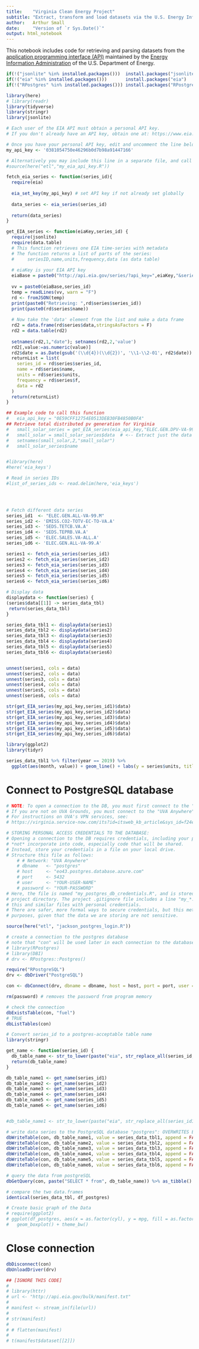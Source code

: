```yaml
---
title:    "Virginia Clean Energy Project"
subtitle: "Extract, transform and load datasets via the U.S. Energy Information Administration's API"
author:   Arthur Small
date:     "Version of `r Sys.Date()`"
output: html_notebook
---
```


This notebook includes code for retrieving and parsing datasets from the [application programming interface (API)](https://www.eia.gov/opendata/qb.php) maintained by the [Energy Information Administration](https://www.eia.gov) of the U.S. Department of Energy.


```r
if(!("jsonlite" %in% installed.packages()))  install.packages("jsonlite")
if(!("eia" %in% installed.packages()))       install.packages("eia")
if(!("RPostgres" %in% installed.packages())) install.packages("RPostgres")

library(here)
# library(readr)
library(tidyverse)
library(stringr)
library(jsonlite)
```


```r
# Each user of the EIA API must obtain a personal API key.
# If you don't already have an API key, obtain one at: https://www.eia.gov/opendata/register.php

# Once you have your personal API key, edit and uncomment the line below:
my_api_key <- '0381054750e46296b0d7b98a91447166'

# Alternatively you may include this line in a separate file, and call it here. E.g.:
#source(here("etl","my_eia_api_key.R"))
```


```r
fetch_eia_series <- function(series_id){
  require(eia)
  
  eia_set_key(my_api_key) # set API key if not already set globally
  
  data_series <- eia_series(series_id)
  
  return(data_series)
}

```

```r
get_EIA_series <- function(eiaKey,series_id) {
  require(jsonlite)
  require(data.table)
  # This function retrieves one EIA time-series with metadata
  # The function returns a list of parts of the series:
  #     seriesID,name,units,frequency,data (as data table)
  
  # eiaKey is your EIA API key
  eiaBase = paste0("http://api.eia.gov/series/?api_key=",eiaKey,"&series_id=") 
  
  vv = paste0(eiaBase,series_id)
  temp = readLines(vv, warn = "F")
  rd <- fromJSON(temp)
  print(paste0("Retrieving: ",rd$series$series_id))
  print(paste0(rd$series$name))
  
  # Now take the 'data' element from the list and make a data frame
  rd2 = data.frame(rd$series$data,stringsAsFactors = F)
  rd2 = data.table(rd2)
  
  setnames(rd2,1,"date"); setnames(rd2,2,'value')
  rd2[,value:=as.numeric(value)]
  rd2$date = as.Date(gsub('(\\d{4})(\\d{2})', '\\1-\\2-01', rd2$date))
  returnList = list(
    series_id = rd$series$series_id,
    name = rd$series$name,
    units = rd$series$units,
    frequency = rd$series$f,
    data = rd2
  )
  return(returnList) 
}

## Example code to call this function
#   eia_api_key = "0E59CFF12754E0513DEB30FB4850B0FA"
## Retrieve total distributed pv generation for Virginia
#   small_solar_series = get_EIA_series(eia_api_key,"ELEC.GEN.DPV-VA-99.M")
#   small_solar = small_solar_series$data  # <-- Extract just the data from the list
#   setnames(small_solar,2,"small_solar")
#   small_solar_series$name



```

```r
#library(here)
#here('eia_keys')

# Read in series IDs
#list_of_series_ids <- read.delim(here,'eia_keys')


  

# Fetch different data series
series_id1  <- "ELEC.GEN.ALL-VA-99.M"
series_id2 <- 'EMISS.CO2-TOTV-EC-TO-VA.A'
series_id3 <- 'SEDS.TETCB.VA.A'
series_id4 <- 'SEDS.TEPRB.VA.A'
series_id5 <- 'ELEC.SALES.VA-ALL.A'
series_id6 <- 'ELEC.GEN.ALL-VA-99.A'

series1 <- fetch_eia_series(series_id1)
series2 <- fetch_eia_series(series_id2)
series3 <- fetch_eia_series(series_id3)
series4 <- fetch_eia_series(series_id4)
series5 <- fetch_eia_series(series_id5)
series6 <- fetch_eia_series(series_id6)

# Display data
displaydata <- function(series) {
(series$data[[1]] -> series_data_tbl)
 return(series_data_tbl)
}

series_data_tbl1 <- displaydata(series1)
series_data_tbl2 <- displaydata(series2)
series_data_tbl3 <- displaydata(series3)
series_data_tbl4 <- displaydata(series4)
series_data_tbl5 <- displaydata(series5)
series_data_tbl6 <- displaydata(series6)


unnest(series1, cols = data) 
unnest(series2, cols = data) 
unnest(series3, cols = data) 
unnest(series4, cols = data) 
unnest(series5, cols = data) 
unnest(series6, cols = data) 

```




```r

str(get_EIA_series(my_api_key,series_id1)$data)
str(get_EIA_series(my_api_key,series_id2)$data)
str(get_EIA_series(my_api_key,series_id3)$data)
str(get_EIA_series(my_api_key,series_id4)$data)
str(get_EIA_series(my_api_key,series_id5)$data)
str(get_EIA_series(my_api_key,series_id6)$data)

```


```r
library(ggplot2)
library(tidyr)

series_data_tbl1 %>% filter(year == 2019) %>%
  ggplot(aes(month, value)) + geom_line() + labs(y = series$units, title = series$name)

```

# Connect to PostgreSQL database

```r
# NOTE: To open a connection to the DB, you must first connect to the "UVA Anywhere" network.
# If you are not on UVA Grounds, you must connect to the "UVA Anywhere" network via VPN.
# For instructions on UVA's VPN services, see:
# https://virginia.service-now.com/its?id=itsweb_kb_article&sys_id=f24e5cdfdb3acb804f32fb671d9619d0

# STORING PERSONAL ACCESS CREDENTIALS TO THE DATABASE:
# Opening a connection to the DB requires credentials, including your personal password, that you should 
# *not* incorporate into code, especially code that will be shared.
# Instead, store your credentials in a file on your local drive.
# Structure this file as follows:
    # # Network: "UVA Anywhere"
    # dbname   <- "postgres"
    # host     <- "eo43.postgres.database.azure.com"
    # port     <- 5432
    # user     <- "YOUR-USER-NAME"
    # password <- "YOUR-PASSWORD"
# Here, the file is named "my_postgres_db_credentials.R", and is stored in the "etl" subfolder of the main
# project directory. The project .gitignore file includes a line "my_*.R"; this tells git to not synch
# this and similar files with personal credentials.
# There are safer, more formal ways to secure credentials, but this method should be good enough for our
# purposes, given that the data we are storing are not sensitive.

source(here("etl", "jackson_postgres_login.R"))

# create a connection to the postgres database
# note that "con" will be used later in each connection to the database
# library(RPostgres)
# library(DBI)
# drv <- RPostgres::Postgres()

require("RPostgreSQL")
drv <- dbDriver("PostgreSQL")

con <- dbConnect(drv, dbname = dbname, host = host, port = port, user = user, password = password)

rm(password) # removes the password from program memory

# check the connection
dbExistsTable(con, "fuel")
# TRUE
dbListTables(con)
```


```r
# Convert series_id to a postgres-acceptable table name
library(stringr)

get_name <- function(series_id) {
  db_table_name <- str_to_lower(paste("eia", str_replace_all(series_id, "[.-]", "_"), sep="_"))
  return(db_table_name)
}

db_table_name1 <- get_name(series_id1)
db_table_name2 <- get_name(series_id2)
db_table_name3 <- get_name(series_id3)
db_table_name4 <- get_name(series_id4)
db_table_name5 <- get_name(series_id5)
db_table_name6 <- get_name(series_id6)


#db_table_name1 <- str_to_lower(paste("eia", str_replace_all(series_id1, "[.-]", "_"), sep="_"))

# write data series to the PostgreSQL database "postgres": OVERWRITES EXISTING TABLE!
dbWriteTable(con, db_table_name1, value = series_data_tbl1, append = FALSE, overwrite = TRUE, row.names = FALSE)
dbWriteTable(con, db_table_name2, value = series_data_tbl2, append = FALSE, overwrite = TRUE, row.names = FALSE)
dbWriteTable(con, db_table_name3, value = series_data_tbl3, append = FALSE, overwrite = TRUE, row.names = FALSE)
dbWriteTable(con, db_table_name4, value = series_data_tbl4, append = FALSE, overwrite = TRUE, row.names = FALSE)
dbWriteTable(con, db_table_name5, value = series_data_tbl5, append = FALSE, overwrite = TRUE, row.names = FALSE)
dbWriteTable(con, db_table_name6, value = series_data_tbl6, append = FALSE, overwrite = TRUE, row.names = FALSE)

# query the data from postgreSQL 
dbGetQuery(con, paste("SELECT * from", db_table_name)) %>% as_tibble() -> df_postgres 

# compare the two data.frames
identical(series_data_tbl, df_postgres)

# Create basic graph of the Data
# require(ggplot2)
# ggplot(df_postgres, aes(x = as.factor(cyl), y = mpg, fill = as.factor(cyl))) +
#   geom_boxplot() + theme_bw()

```

# Close connection

```r
dbDisconnect(con)
dbUnloadDriver(drv)
```


```r
## [IGNORE THIS CODE]
#
# library(httr)
# url <- "http://api.eia.gov/bulk/manifest.txt"
# 
# manifest <- stream_in(file(url))
# 
# str(manifest)
# 
# # flatten(manifest)
# 
# t(manifest$dataset[[2]])
```


